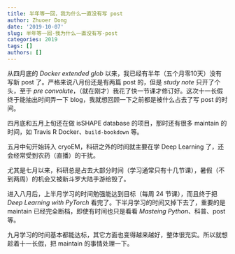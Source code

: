 ```yaml
---
title: 半年等一回，我为什么一直没有写 post
author: Zhuoer Dong
date: '2019-10-07'
slug: 半年等一回-我为什么一直没有写-post
categories: 2019
tags: []
authors: []
---
```


从四月底的 _Docker extended glob_ 以来，我已经有半年（五个月零10天）没有写新 post 了。严格来说八月份还是有两篇 post 的，但是 _study note_ 只开了个头，至于 _pre convolute_，（就在刚才）我花了快一节课才修订好。这次十一长假终于能抽出时间弄一下 blog，我就想回顾一下之前都是被什么占去了写 post 的时间。

四月底和五月上旬还在做 isSHAPE database 的项目，那时还有很多 maintain 的时间，如 Travis R Docker、`build-bookdown` 等。

五月中旬开始转入 cryoEM，科研之外的时间就主要在学 Deep Learning 了，还会经常受到农药（直播）的干扰。

尤其是七月以来，科研总是占去大部分时间（学习通常只有十几节课），暑假（不到两周）的机会又被新斗罗大陆手游给毁了。

进入八月后，上半月学习的时间勉强能达到目标（每周 24 节课），而且终于把 _Deep Learning with PyTorch_ 看完了。下半月学习的时间又掉下去了，重要的是 maintain 已经完全断档，即使有时间也只是看看 _Masteing Python_、科普、post 等。

九月学习的时间基本都能达标，其它方面也变得越来越好，整体很充实。所以就想趁着十一长假，把 maintain 的事情处理一下。



